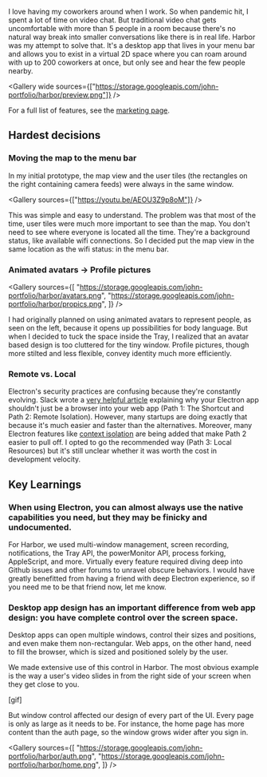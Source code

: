 
<ProjectLayout title="Harbor">

I love having my coworkers around when I work. So when pandemic hit, I spent a lot of time on video chat. But traditional video chat gets uncomfortable with more than 5 people in a room because there's no natural way break into smaller conversations like there is in real life. Harbor was my attempt to solve that. It's a desktop app that lives in your menu bar and allows you to exist in a virtual 2D space where you can roam around with up to 200 coworkers at once, but only see and hear the few people nearby.

<Gallery
  wide
  sources={["https://storage.googleapis.com/john-portfolio/harbor/preview.png"]}
/>

For a full list of features, see the [marketing page](https://www.harbor.chat/).

## Hardest decisions

### Moving the map to the menu bar

In my initial prototype, the map view and the user tiles (the rectangles on the right containing camera feeds) were always in the same window.

<Gallery sources={["https://youtu.be/AEOU3Z9p8oM"]} />

This was simple and easy to understand. The problem was that most of the time, user tiles were much more important to see than the map. You don't need to see where everyone is located all the time. They're a background status, like available wifi connections. So I decided put the map view in the same location as the wifi status: in the menu bar.

### Animated avatars → Profile pictures

<Gallery
  sources={[
    "https://storage.googleapis.com/john-portfolio/harbor/avatars.png",
    "https://storage.googleapis.com/john-portfolio/harbor/propics.png",
  ]}
/>

I had originally planned on using animated avatars to represent people, as seen on the left, because it opens up possibilities for body language. But when I decided to tuck the space inside the Tray, I realized that an avatar based design is too cluttered for the tiny window. Profile pictures, though more stilted and less flexible, convey identity much more efficiently.

### Remote vs. Local

Electron's security practices are confusing because they're constantly evolving. Slack wrote a [very helpful article](https://slack.engineering/interops-labyrinth-sharing-code-between-web-electron-apps/) explaining why your Electron app shouldn't just be a browser into your web app (Path 1: The Shortcut and Path 2: Remote Isolation). However, many startups are doing exactly that because it's much easier and faster than the alternatives. Moreover, many Electron features like [context isolation](https://www.electronjs.org/docs/tutorial/context-isolation) are being added that make Path 2 easier to pull off. I opted to go the recommended way (Path 3: Local Resources) but it's still unclear whether it was worth the cost in development velocity.

## Key Learnings

### When using Electron, you can almost always use the native capabilities you need, but they may be finicky and undocumented.

For Harbor, we used multi-window management, screen recording, notifications, the Tray API, the powerMonitor API, process forking, AppleScript, and more. Virtually every feature required diving deep into Github issues and other forums to unravel obscure behaviors. I would have greatly benefitted from having a friend with deep Electron experience, so if you need me to be that friend now, let me know.

### Desktop app design has an important difference from web app design: you have complete control over the screen space.

Desktop apps can open multiple windows, control their sizes and positions, and even make them non-rectangular. Web apps, on the other hand, need to fill the browser, which is sized and positioned solely by the user.

We made extensive use of this control in Harbor. The most obvious example is the way a user's video slides in from the right side of your screen when they get close to you.

[gif]

But window control affected our design of every part of the UI. Every page is only as large as it needs to be. For instance, the home page has more content than the auth page, so the window grows wider after you sign in.

<Gallery
  sources={[
    "https://storage.googleapis.com/john-portfolio/harbor/auth.png",
    "https://storage.googleapis.com/john-portfolio/harbor/home.png",
  ]}
/>

</ProjectLayout>
